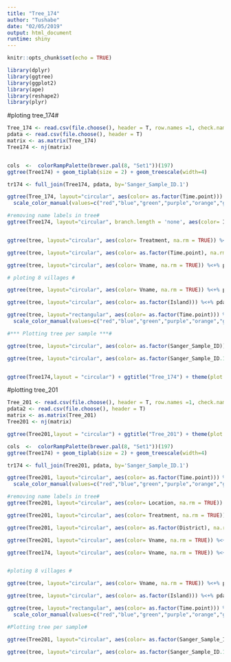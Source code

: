 ```yaml
---
title: "Tree_174"
author: "Tushabe"
date: "02/05/2019"
output: html_document
runtime: shiny
---
```


```r
knitr::opts_chunk$set(echo = TRUE)

library(dplyr)
library(ggtree)
library(ggplot2)
library(ape)
library(reshape2)
library(plyr)
```

#ploting tree_174#
```r
Tree_174 <- read.csv(file.choose(), header = T, row.names =1, check.names=FALSE)
pdata <- read.csv(file.choose(), header = T)
matrix <- as.matrix(Tree_174)
Tree174 <- nj(matrix)


cols  <-  colorRampPalette(brewer.pal(8, "Set1"))(197)
ggtree(Tree174) + geom_tiplab(size = 2) + geom_treescale(width=4)

tr174 <- full_join(Tree174, pdata, by='Sanger_Sample_ID.1')

ggtree(Tree_174, layout="circular", aes(color= as.factor(Time.point))) %<+% pdata +
  scale_color_manual(values=c("red","blue","green","purple","orange","grey","yellow","violet", "chocolate", "black","pink", "gold" ), na.value = "black") + geom_tiplab2(aes(label=Time.point)) + geom_point(size=0.2)

#removing name labels in tree#
ggtree(Tree174, layout="circular", branch.length = 'none', aes(color= Island, na.rm = TRUE)) %<+% pdata + scale_color_manual(values=c("red","blue","green","purple","orange","grey","yellow","violet", "chocolate", "black","pink", "gold" ), na.value = "black") + theme(legend.position="right") + ggtitle("Population structure by island_174") + theme(plot.title = element_text(hjust = 0.5)) 


ggtree(tree, layout="circular", aes(color= Treatment, na.rm = TRUE)) %<+% pdata + scale_color_manual(values=c("red","blue","green","purple","orange","grey","yellow","violet", "chocolate", "black","pink", "gold" ), na.value = "black") + theme(legend.position="right")

ggtree(tree, layout="circular", aes(color= as.factor(Time.point), na.rm = TRUE)) %<+% pdata + scale_color_manual(values=c("red","blue","green","purple","orange","grey","yellow","violet", "chocolate", "black","pink", "gold" ), na.value = "black") + theme(legend.position="right") + scale_color_discrete(name = "Time point")

ggtree(tree, layout="circular", aes(color= Vname, na.rm = TRUE)) %<+% pdata + scale_color_manual(values=c("red","blue","green","purple","orange","grey","yellow","violet", "chocolate", "black","pink", "gold", "moss", "teal" ), na.value = "black") + theme(legend.position="right") + ggtitle("Population structure for villages including 4 villages of the outgroup") 

# ploting 8 villages #

ggtree(tree, layout="circular", aes(color= Vname, na.rm = TRUE)) %<+% pdata + scale_color_manual(values=c("red","blue","green","purple","orange","grey","yellow","violet", "chocolate"), na.value = "black") + theme(legend.position="right") + ggtitle("Population structure for villages") 

ggtree(tree, layout="circular", aes(color= as.factor(Island))) %<+% pdata + geom_tiplab2(aes(label=Sanger_Sample_ID.1)) + geom_point(size=0.2) + theme(legend.position="right")

ggtree(tree, layout="rectangular", aes(color= as.factor(Time.point))) %<+% pdata +
  scale_color_manual(values=c("red","blue","green","purple","orange","grey","yellow","violet"), na.value="black") + geom_tiplab2(aes(label=Time.point)) + ggtitle("Phylogenetic tree for population structure per Time point") 

#*** Plotting tree per sample ***#

ggtree(tree, layout="circular", aes(color= as.factor(Sanger_Sample_ID))) %<+% pdata + ggtitle("Phylogenetic tree for population structure per Sample") + scale_color_manual(values=c("red","blue","green","purple","orange","grey","yellow","violet"), na.value="black") + geom_tiplab2(aes(label=Sanger_Sample_ID))

ggtree(tree, layout="circular", aes(color= as.factor(Sanger_Sample_ID.1))) %<+% pdata + geom_tiplab2(aes(label=Sanger_Sample_ID.1))


ggtree(Tree174,layout = "circular") + ggtitle("Tree_174") + theme(plot.title = element_text(hjust = 0.5))

```

#plotting tree_201
```r
Tree_201 <- read.csv(file.choose(), header = T, row.names =1, check.names=FALSE)
pdata2 <- read.csv(file.choose(), header = T)
matrix <- as.matrix(Tree_201)
Tree201 <- nj(matrix)

ggtree(Tree201,layout = "circular") + ggtitle("Tree_201") + theme(plot.title = element_text(hjust = 0.5))

cols  <-  colorRampPalette(brewer.pal(8, "Set1"))(197)
ggtree(Tree174) + geom_tiplab(size = 2) + geom_treescale(width=4)

tr174 <- full_join(Tree201, pdata, by='Sanger_Sample_ID.1')

ggtree(Tree201, layout="circular", aes(color= as.factor(Time.point))) %<+% pdata2 +
  scale_color_manual(values=c("red","blue","green","purple","orange","grey","yellow","violet", "chocolate", "black","pink", "gold" ), na.value = "black") + geom_tiplab2(aes(label=Time.point)) + geom_point(size=0.2)

#removing name labels in tree#
ggtree(Tree201, layout="circular", aes(color= Location, na.rm = TRUE)) %<+% pdata2 + scale_color_manual(values=c("red","blue","green","purple","orange","grey","yellow","violet", "chocolate", "black","pink", "gold" ), na.value = "black") + theme(legend.position="right") + ggtitle("Population structure by location_201") + theme(plot.title = element_text(hjust = 0.5)) + geom_cladelabel(node=node, label = "location")

ggtree(Tree201, layout="circular", aes(color= Treatment, na.rm = TRUE)) %<+% pdata2 + scale_color_manual(values=c("red","blue","green","purple","orange","grey","yellow","violet", "chocolate", "black","pink", "gold" ), na.value = "black") + theme(legend.position="right") + ggtitle("Population structure by treatment_174") + theme(plot.title = element_text(hjust = 0.5))

ggtree(Tree201, layout="circular", aes(color= as.factor(District), na.rm = TRUE)) %<+% pdata2 + scale_color_manual(values=c("red","blue","green","purple","orange","grey","yellow","violet", "chocolate", "black","pink", "gold" ), na.value = "black") + theme(legend.position="right") + scale_color_discrete(name = "Time point") + ggtitle("Population structure by district_174") + theme(plot.title = element_text(hjust = 0.5))

ggtree(Tree201, layout="circular", aes(color= Vname, na.rm = TRUE)) %<+% pdata2 + scale_color_manual(values=c("red","blue","green","purple","orange","grey","yellow","violet", "chocolate", "black","pink", "gold", "moss", "teal" ), na.value = "black") + theme(legend.position="right") + ggtitle("Population structure for villages including 4 villages of the outgroup") 

ggtree(Tree174, layout="circular", aes(color= Vname, na.rm = TRUE)) %<+% pdata + scale_color_manual(values=c("red","blue","green","purple","orange","grey","yellow","violet", "chocolate", "black","pink", "gold", "moss", "teal" ), na.value = "black") + theme(legend.position="right") + ggtitle("Population structure by village_174") + theme(plot.title = element_text(hjust = 0.5))


#ploting 8 villages #

ggtree(tree, layout="circular", aes(color= Vname, na.rm = TRUE)) %<+% pdata + scale_color_manual(values=c("red","blue","green","purple","orange","grey","yellow","violet", "chocolate"), na.value = "black") + theme(legend.position="right") + ggtitle("Population structure for villages") 

ggtree(tree, layout="circular", aes(color= as.factor(Island))) %<+% pdata + geom_tiplab2(aes(label=Sanger_Sample_ID.1)) + geom_point(size=0.2) + theme(legend.position="right")

ggtree(tree, layout="rectangular", aes(color= as.factor(Time.point))) %<+% pdata +
  scale_color_manual(values=c("red","blue","green","purple","orange","grey","yellow","violet"), na.value="black") + geom_tiplab2(aes(label=Time.point)) + ggtitle("Phylogenetic tree for population structure per Time point") 

#Plotting tree per sample#

ggtree(Tree201, layout="circular", aes(color= as.factor(Sanger_Sample_ID.1))) %<+% pdata2 + ggtitle("Phylogenetic tree for population structure per Sample") + scale_color_manual(values=c("red","blue","green","purple","orange","grey","yellow","violet"), na.value="black") + geom_tiplab2(aes(label=Sanger_Sample_ID))

ggtree(tree, layout="circular", aes(color= as.factor(Sanger_Sample_ID.1))) %<+% pdata + geom_tiplab2(aes(label=Sanger_Sample_ID.1))

```


